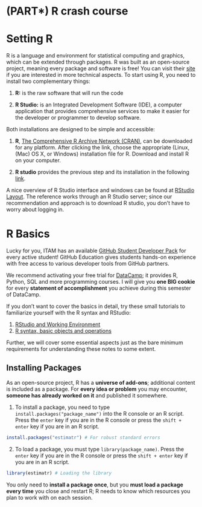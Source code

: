 # (PART\*) R crash course{-}


# Setting R

R is a language and environment for statistical computing and graphics, which can be extended through packages. R was built as an open-source project, meaning every package and software is free! You can visit their [site](https://www.r-project.org/about.html) if you are interested in more technical aspects. To start using R, you need to install two complementary things:

1. **R:** is the raw software that will run the code

2. **R Studio:** is an Integrated  Development Software (IDE), a computer application that provides comprehensive services to make it easier for the developer or programmer to develop software. 

Both installations are designed to be simple and accessible:

1. **R**, [The Comprehensive R Archive Network (CRAN)](https://cran.r-project.org/), can be downloaded for any platform. After clicking the link, choose the appropriate (Linux, (Mac) OS X, or Windows) installation file for R. Download and install R on your computer.

2. **R studio** provides the previous step and its installation in the following [link](https://www.rstudio.com/products/rstudio/download/#download).

A nice overview of R Studio interface and windows can be found at [RStudio Layout](https://rbasics.netlify.app/3-rstudiobasics.html#working-in-rstudio-server). The reference works through an R Studio server; since our recommendation and approach is to download R studio, you don't have to worry about logging in.


# R Basics

Lucky for you, ITAM has an available [GitHub Student Developer Pack](https://education.github.com/pack) for every active student! GitHub Education gives students hands-on experience with free access to various developer tools from GitHub partners. 

We recommend activating your free trial for [DataCamp](https://www.datacamp.com/); it provides R, Python, SQL and more programming courses. I will give you **one BIG cookie** for every **statement of accomplishment** you achieve during this semester of DataCamp.

If you don't want to cover the basics in detail, try these small tutorials to familiarize yourself with the R syntax and RStudio:

1. [RStudio and Working Environment](https://rbasics.netlify.app/3-rstudiobasics.html#working-in-rstudio-server)
2. [R syntax, basic objects and operations](http://r-statistics.co/R-Tutorial.html)

Further, we will cover some essential aspects just as the bare minimum requirements for understanding these notes to some extent.

## Installing Packages

As an open-source project, R has a **universe of add-ons**; additional content is included as a package. For **every idea or problem** you may encounter, **someone has already worked on it** and published it somewhere.

1. To install a package, you need to type `install.packages("package_name")` into the R console or an R script. Press the `enter` key if you are in the R console or press the `shift + enter` key if you are in an R script.


```r

install.packages("estimatr") # For robust standard errors

```
2. To load a package, you must type `library(package_name)`. Press the `enter` key if you are in the R console or press the `shift + enter` key if you are in an R script.

```r

library(estimatr) # Loading the library

```

You only need to **install a package once**, but you **must load a package every time** you close and restart R; R needs to know which resources you plan to work with on each session.



